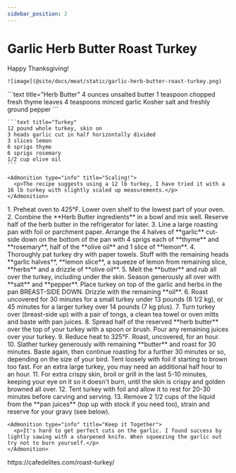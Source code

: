 ```yaml
---
sidebar_position: 2
---
```



# Garlic Herb Butter Roast Turkey

<Tabs>
  <TabItem value="photos" label="Photos" default>
    Happy Thanksgiving!
    
    ![image](@site/docs/meat/static/garlic-herb-butter-roast-turkey.png)
  </TabItem>

  <TabItem value="ingredients" label="Ingredients">
    ```text title="Herb Butter"
    4 ounces unsalted butter
    1 teaspoon chopped fresh thyme leaves
    4 teaspoons minced garlic
    Kosher salt and freshly ground pepper
    ```

    ```text title="Turkey"
    12 pound whole turkey, skin on
    3 heads garlic cut in half horizontally divided
    3 slices lemon
    6 sprigs thyme
    6 sprigs rosemary
    1/2 cup olive oil
    ```

    <Admonition type="info" title="Scaling!">
      <p>The recipe suggests using a 12 lb turkey, I have tried it with a 16 lb turkey with slightly scaled up measurements.</p>
    </Admonition>
  </TabItem>

  <TabItem value="instructions" label="Instructions">
    1. Preheat oven to 425°F. Lower oven shelf to the lowest part of your oven.
    2. Combine the **Herb Butter ingredients** in a bowl and mix well. Reserve half of the herb butter in the refrigerator for later.
    3. Line a large roasting pan with foil or parchment paper. Arrange the 4 halves of **garlic** cut-side down on the bottom of the pan with 4 sprigs each of **thyme** and **rosemary**, half of the **olive oil** and 1 slice of **lemon**.
    4. Thoroughly pat turkey dry with paper towels. Stuff with the remaining heads **garlic halves**, **lemon slice**, a squeeze of lemon from remaining slice, **herbs** and a drizzle of **olive oil**. 
    5. Melt the **butter** and rub all over the turkey, including under the skin. Season generously all over with **salt** and **pepper**. Place turkey on top of the garlic and herbs in the pan BREAST-SIDE DOWN. Drizzle with the remaining **oil**.
    6. Roast uncovered for 30 minutes for a small turkey under 13 pounds (6 1/2 kg), or 45 minutes for a larger turkey over 14 pounds (7 kg plus).
    7. Turn turkey over (breast-side up) with a pair of tongs, a clean tea towel or oven mitts and baste with pan juices.
    8. Spread half of the reserved **herb butter** over the top of your turkey with a spoon or brush. Pour any remaining juices over your turkey.
    9. Reduce heat to 325°F. Roast, uncovered, for an hour.
    10. Slather turkey generously with remaining **butter** and roast for 30 minutes. Baste again, then continue roasting for a further 30 minutes or so, depending on the size of your bird. Tent loosely with foil if starting to brown too fast. For an extra large turkey, you may need an additional half hour to an hour.
    11. For extra crispy skin, broil or grill in the last 5-10 minutes, keeping your eye on it so it doesn't burn, until the skin is crispy and golden browned all over.
    12. Tent turkey with foil and allow it to rest for 20-30 minutes before carving and serving.
    13. Remove 2 1/2 cups of the liquid from the **pan juices** (top up with stock if you need too), strain and reserve for your gravy (see below). 

    <Admonition type="info" title="Keep it Together">
      <p>It's hard to get perfect cuts on the garlic. I found success by lightly sawing with a sharpened knife. When squeezing the garlic out try not to burn yourself.</p>
    </Admonition>
  </TabItem>

  <TabItem value="references" label="References">
    https://cafedelites.com/roast-turkey/
  </TabItem>
</Tabs>
